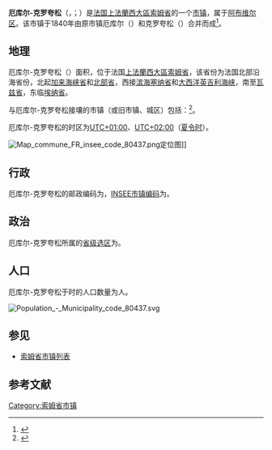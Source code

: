 {{noteTA|G1=法国地名}}
{{Infobox French commune
|name                    = 厄库尔-克罗夸松
|native name             = Heucourt-Croquoison
|arrondissement          = [[阿布维尔区|阿布维尔区]]
}}
'''厄库尔-克罗夸松'''（{{lang-fr|Heucourt-Croquoison}}，{{IPA-fr|økuʁ kʁɔkwazɔ̃}}；{{lang-pcd|Hucourt-Creuqueuson}}）是[[法国|法国]][[上法蘭西大區|上法蘭西大區]][[索姆省|索姆省]]的一个[[市镇_(法国)|市镇]]，属于[[阿布维尔区|阿布维尔区]]。该市镇于1840年由原市镇厄库尔（{{lang|fr|Heucourt}}）和克罗夸松（{{lang|fr|Croquoison}}）合并而成<ref>{{Cite web|title=Heucourt-Croquoison - Notice Communale|url=http://cassini.ehess.fr/fr/html/fiche.php?select_resultat=17096|access-date=2022-03-06|work=cassini.ehess.fr|archive-date=2021-04-26|archive-url=https://web.archive.org/web/20210426084545/http://cassini.ehess.fr/fr/html/fiche.php?select_resultat=17096}}</ref>。

== 地理 ==
厄库尔-克罗夸松（{{wikidata|property|linked|P625}}）面积{{wikidata|properties|P2046}}，位于法国[[上法蘭西大區|上法蘭西大區]][[索姆省|索姆省]]，该省份为法国北部沿海省份，北起[[加来海峡省|加来海峡省]]和[[北部省_(法国)|北部省]]，西接[[滨海塞纳省|滨海塞纳省]]和[[大西洋|大西洋]][[英吉利海峡|英吉利海峡]]，南至[[瓦兹省|瓦兹省]]，东临[[埃纳省|埃纳省]]。

与厄库尔-克罗夸松接壤的市镇（或旧市镇、城区）包括：{{Wikidata|properties|linked|P47}}<ref name="geo">{{Cite web|url=https://www.geoportail.gouv.fr/carte|title=Carte|accessdate=2020-03-22|author=Géoportail|language=fr|publisher=Géoportail|archive-date=2017-01-29|archive-url=https://web.archive.org/web/20170129154129/https://www.geoportail.gouv.fr/carte/|dead-url=no}}</ref>。

厄库尔-克罗夸松的时区为[[UTC+01:00|UTC+01:00]]、[[UTC+02:00|UTC+02:00]]（[[夏时制|夏令时]]）。

[[File:Map_commune_FR_insee_code_80437.png|thumb]]定位图]]{{Clear|left}}
== 行政 ==
厄库尔-克罗夸松的邮政编码为{{wikidata|properties|P281}}，[[法国国家统计与经济研究所|INSEE市镇编码]]为{{wikidata|properties|P374}}。

== 政治 ==
厄库尔-克罗夸松所属的[[縣_(法國)|省级选区]]为{{WikidataLink|{{wikidata|properties|raw|best||P7938}}}}。

== 人口 ==
厄库尔-克罗夸松于{{wikidata|qualifier|P1082|P585}}时的人口数量为{{wikidata|property|raw|P1082}}人。

[[File:Population_-_Municipality_code_80437.svg|thumb]]{{Clear|left}}
== 参见 ==
* [[索姆省市镇列表|索姆省市镇列表]]

== 参考文献 ==
{{reflist}}

{{索姆省市鎮}}
[[Category:索姆省市镇|Category:索姆省市镇]]